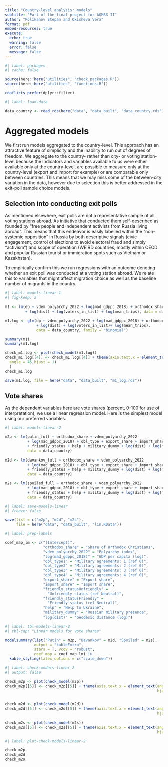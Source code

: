 ```yaml
---
title: "Country-level analysis: models"
subtitle: "Part of the final project for AQMSS II"
author: "Polikanov Stepan and Okisheva Vera"
format: pdf
embed-resources: true
execute: 
  echo: true
  warning: false
  error: false
  message: false
---
```


```r
#| label: packages
#| cache: false

source(here::here("utilities", "check_packages.R"))
source(here::here("utilities", "functions.R"))

conflicts_prefer(dplyr::filter)
```

```r
#| label: load-data

data_country <- read_rds(here("data", "data_built", "data_country.rds"))
```

# Aggregated models

We first run models aggregated to the country-level. This approach has an attractive feature of simplicity and the inability to run out of degrees of freedom. We aggregate to the country- rather than city- or voting station- level because the indicators and variables available to us were either available only at the country-level, are possible to measure only at the country-level (export and import for example) or are comparable only between countries. This means that we may miss some of the between-city variation in the data, however due to selection this is better addressed in the exit-poll sample choice models.

## Selection into conducting exit polls

As mentioned elsewhere, exit polls are not a representative sample of all voting stations abroad. As initiative that conducted them self-described as founded by "free people and independent activists from Russia living abroad". This means that this endeavor is easily labelled within the "non-systemic opposition" in Russia by both descriptive signals (civic engagement, control of elections to avoid electoral fraud and simply "activism") and scope of operation (WEIRD countries, mostly within OECD and popular Russian tourist or immigration spots such as Vietnam or Kazakhstan).

To empirically confirm this we run regressions with an outcome denoting whether an exit poll was conducted at a voting station abroad. We relate this to variables that might affect migration choice as well as the baseline number of migrants in the country.

```r
#| label: models-linear-1
#| fig-keep: 2

m1 <- lm(ep ~ vdem_polyarchy_2022 + log(mad_gdppc_2018) + orthodox_share
         + log(dist) + log(voters_in_list) + log(mean_trips), data = data_country)

m1.log <- glm(ep ~ vdem_polyarchy_2022 + log(mad_gdppc_2018) + orthodox_share
              + log(dist) + log(voters_in_list)+ log(mean_trips),
              data = data_country, family = "binomial")

summary(m1)
summary(m1.log)

check_m1.log <- plot(check_model(m1.log))
check_m1.log[[4]] <- check_m1.log[[4]] + theme(axis.text.x = element_text(
  angle = 45,hjust = 1)
  )
check_m1.log

save(m1.log, file = here("data", "data_built", "m1_log.rds"))
```


## Vote shares

As the dependent variables here are vote shares (percent, 0-100 for use of interpretation), we use a linear regression model. Here is the simplest model using our preferred variables. 

```r
#| label: models-linear-2

m2p <- lm(putin_full ~ orthodox_share + vdem_polyarchy_2022 
          + log(mad_gdppc_2018) + obl_type + export_share + import_share 
          + friendly_status + help + military_dummy + log(dist) + log(mean_trips), 
          data = data_country)

m2d <- lm(davankov_full ~ orthodox_share + vdem_polyarchy_2022 
          + log(mad_gdppc_2018) + obl_type + export_share + import_share 
          + friendly_status + help + military_dummy + log(dist) + log(mean_trips), 
          data = data_country)

m2s <- lm(spoiled_full ~ orthodox_share + vdem_polyarchy_2022 
          + log(mad_gdppc_2018) + obl_type + export_share + import_share 
          + friendly_status + help + military_dummy + log(dist) + log(mean_trips), 
          data = data_country)
```

```r
#| label: save-models-linear
#| freeze: false

save(list = c("m2p", "m2d", "m2s"), 
     file = here("data", "data_built", "lin.RData"))
```


```r
#| label: prep-labels

coef_map_lm <- c("(Intercept)",
                 "orthodox_share" = "Share of Orthodox Christians",
                 "vdem_polyarchy_2022" = "Polyarchy index",
                 "log(mad_gdppc_2018)" = "GDP per capita (log)",
                 "obl_type1" = "Military agreements: 1 (ref 0)",
                 "obl_type2" = "Military agreements: 2 (ref 0)",
                 "obl_type3" = "Military agreements: 3 (ref 0)",
                 "obl_type4" = "Military agreements: 4 (ref 0)",
                 "export_share" = "Export share",
                 "import_share" = "Import share",
                 "friendly_statusUnfriendly" = 
                   "Unfriendly status (ref Neutral)",
                 "friendly_statusFriendly" =
                   "Friendly status (ref Neutral)",
                 "help" = "Help to Ukraine",
                 "military_dummy" = "Russian military presence",
                 "log(dist)" = "Geodesic distance (log)")
```

```r
#| label: tbl-models-linear-2
#| tbl-cap: "Linear models for vote shares"

modelsummary(list("Putin" = m2p, "Davankov" = m2d, "Spoiled" = m2s),
             output = "kableExtra", 
             stars = T, vcov = "robust",
             coef_map = coef_map_lm) |> 
  kable_styling(latex_options = c("scale_down"))
```

```r
#| label: check-models-linear-2
#| output: false

check_m2p <- plot(check_model(m2p))
check_m2p[[5]] <- check_m2p[[5]] + theme(axis.text.x = element_text(angle = 45,
                                                                    hjust = 1))


check_m2d <- plot(check_model(m2d))
check_m2d[[5]] <- check_m2d[[5]] + theme(axis.text.x = element_text(angle = 45,
                                                                    hjust = 1))
                                                                    
check_m2s <- plot(check_model(m2s))
check_m2s[[5]] <- check_m2s[[5]] + theme(axis.text.x = element_text(angle = 45,
                                                                    hjust = 1))

```

```r
#| label: plot-check-models-linear-2

check_m2p
check_m2d 
check_m2s
```
